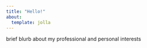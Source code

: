 ```yaml
---
title: "Hello!"
about: 
  template: jolla
---
```


brief blurb about my professional and personal interests


